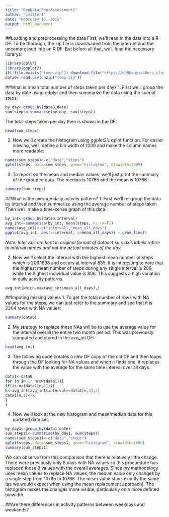 ```yaml
---
title: "RepData_PeerAssessment1"
author: "cmiller1"
date: "February 15, 2015"
output: html_document
---
```


##Loading and preprocessing the data
First, we'll read in the data into a R DF. To be thorough, the zip file is downloaded from the internet and the uncompressed into an R DF. But before all that, we'll load the necessary librarys:
```r
library(dplyr)
library(ggplot2)
if(!file.exists("temp.zip")) download.file("https://d396qusza40orc.cloudfront.net/repdata%2Fdata%2Factivity.zip","temp.zip", method="curl", mode="wb")
data0<-read.csv(unzip("temp.zip"))
```

##What is mean total number of steps taken per day?
1. First we'll group the data by date using ddplyr and then summarize the data using the sum of steps:
```r
by_day<-group_by(data0,date)
sum_steps<-summarise(by_day, sum(steps))
```

The total steps taken per day then is shown in the DF:
```r
head(sum_steps)
```

2. Now we'll create the histogram using ggplot2's qplot function. For easier viewing, we'll define a bin width of 1000 and make the column names more readable:
```r
names(sum_steps)<-c("date","steps")
qplot(steps, data=sum_steps, geom="histogram", binwidth=1000)
```

3. To report on the mean and median values, we'll just print the summary of the grouped data. The median is 10765 and the mean is 10766.
```r
summary(sum_steps)
```

##What is the average daily activity pattern?
1. First we'll re-group the data by interval and then summarize using the average number of steps taken. Then we'll make a time-series graph of this data:
```r
by_int<-group_by(data0,interval)
avg_int<-summarise(by_int, mean(steps, na.rm=T))
names(avg_int)<-c("interval","mean_all_days")
ggplot(avg_int, aes(x=interval, y=mean_all_days)) + geom_line()
```
*Note: Intervals are kept in original format of dataset so x axis labels refere to interval names and not the actual minutes of the day.*

2. Now we'll select the interval with the highest mean number of steps which is 206.1698 and occurs at interval 835. It is interesting to note that the highest mean number of steps during any single interval is 206, while the highest individual value is 806. This suggests a high variation in daily activity patterns. 

```r
avg_int[which.max(avg_int$mean_all_days),]
```

##Imputing missing values
1. To get the total number of rows with NA values for the steps, we can just refer to the summary and see that it is 2304 rows with NA values:
```r
summary(data0)
```

2. My strategy to replace these NAs will be to use the average value for the interval overall the entire two month period. This was previously computed and stored in the avg_int DF:
```r
head(avg_int)
```

3. The following code creates a new DF copy of the old DF and then loops through the DF looking for NA values and when it finds one, it replaces the value with the average for the same time interval over all days.

```r
data1<-data0
for (n in 1: nrow(data1)){
if(is.na(data1[n,1])){
k<-avg_int[avg_int$interval==data1[n,3],2]
data1[n,1]<-k
}
}
```

4. Now we'll look at the new histogram and mean/median data for this updated data set: 
```r
by_day1<-group_by(data1,date)
sum_steps1<-summarise(by_day1, sum(steps))
names(sum_steps1)<-c("date","steps")
qplot(steps, data=sum_steps1, geom="histogram", binwidth=1000)
summary(sum_steps1)
```

We can observe from this comparison that there is relatively little change. There were previously only 8 days with NA values so this procuedure has replaced those 8 values with the overall averages. Since my methodology uses mean values to replace NA values, the median value only changes by a single step from 10765 to 10766. The mean value stays exactly the same (as we would expect when using the mean replacement approach). The histogram makes the changes more visible, particularly on a more defined binwidth. 

##Are there differences in activity patterns between weekdays and weekends?

